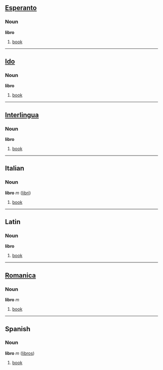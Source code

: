 ==[[Esperanto]]==
===Noun===
'''libro'''

# [[book]]

----

==[[Ido]]==
===Noun===
'''libro'''

# [[book]]

----

==[[Interlingua]]==
===Noun===
'''libro'''

# [[book]]

----

==Italian==
===Noun===
'''libro''' ''m'' ([[libri]])

# [[book]]

----

==Latin==
===Noun===
'''libro'''

# [[book]]

----

==[[Romanica]]==
===Noun===
'''libro''' ''m''

# [[book]]

----

==Spanish==
===Noun===
'''libro''' ''m'' ([[libros]])

# [[book]]